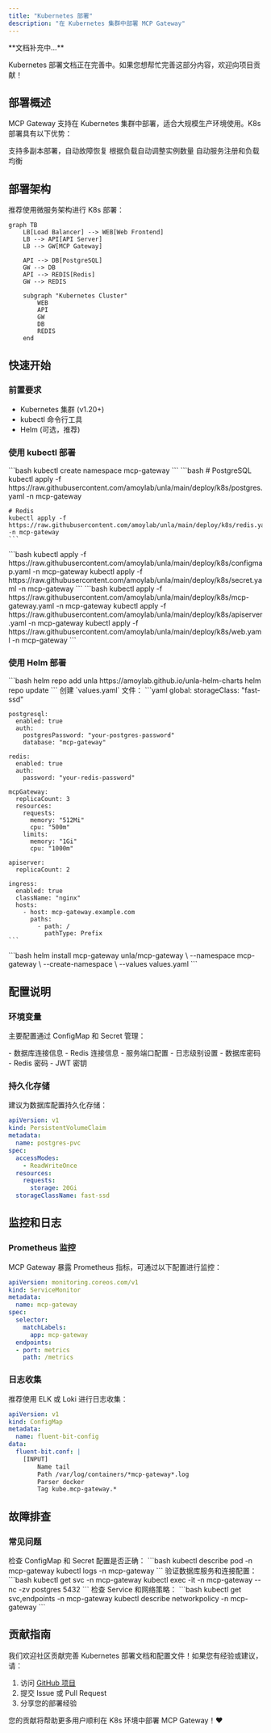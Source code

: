 ```yaml
---
title: "Kubernetes 部署"
description: "在 Kubernetes 集群中部署 MCP Gateway"
---
```


<Warning>
**文档补充中...**

Kubernetes 部署文档正在完善中。如果您想帮忙完善这部分内容，欢迎向项目贡献！
</Warning>

## 部署概述

MCP Gateway 支持在 Kubernetes 集群中部署，适合大规模生产环境使用。K8s 部署具有以下优势：

<CardGroup cols={3}>
  <Card title="高可用性" icon="shield-check">
    支持多副本部署，自动故障恢复
  </Card>
  <Card title="弹性伸缩" icon="chart-line">
    根据负载自动调整实例数量
  </Card>
  <Card title="服务发现" icon="network-wired">
    自动服务注册和负载均衡
  </Card>
</CardGroup>

## 部署架构

推荐使用微服务架构进行 K8s 部署：

```mermaid
graph TB
    LB[Load Balancer] --> WEB[Web Frontend]
    LB --> API[API Server]
    LB --> GW[MCP Gateway]

    API --> DB[PostgreSQL]
    GW --> DB
    API --> REDIS[Redis]
    GW --> REDIS

    subgraph "Kubernetes Cluster"
        WEB
        API
        GW
        DB
        REDIS
    end
```

## 快速开始

### 前置要求

- Kubernetes 集群 (v1.20+)
- kubectl 命令行工具
- Helm (可选，推荐)

### 使用 kubectl 部署

<Steps>
  <Step title="创建命名空间">
    ```bash
    kubectl create namespace mcp-gateway
    ```
  </Step>

  <Step title="部署数据库">
    ```bash
    # PostgreSQL
    kubectl apply -f https://raw.githubusercontent.com/amoylab/unla/main/deploy/k8s/postgres.yaml -n mcp-gateway

    # Redis
    kubectl apply -f https://raw.githubusercontent.com/amoylab/unla/main/deploy/k8s/redis.yaml -n mcp-gateway
    ```
  </Step>

  <Step title="配置 ConfigMap 和 Secret">
    ```bash
    kubectl apply -f https://raw.githubusercontent.com/amoylab/unla/main/deploy/k8s/configmap.yaml -n mcp-gateway
    kubectl apply -f https://raw.githubusercontent.com/amoylab/unla/main/deploy/k8s/secret.yaml -n mcp-gateway
    ```
  </Step>

  <Step title="部署应用服务">
    ```bash
    kubectl apply -f https://raw.githubusercontent.com/amoylab/unla/main/deploy/k8s/mcp-gateway.yaml -n mcp-gateway
    kubectl apply -f https://raw.githubusercontent.com/amoylab/unla/main/deploy/k8s/apiserver.yaml -n mcp-gateway
    kubectl apply -f https://raw.githubusercontent.com/amoylab/unla/main/deploy/k8s/web.yaml -n mcp-gateway
    ```
  </Step>
</Steps>

### 使用 Helm 部署

<Steps>
  <Step title="添加 Helm 仓库">
    ```bash
    helm repo add unla https://amoylab.github.io/unla-helm-charts
    helm repo update
    ```
  </Step>

  <Step title="自定义配置">
    创建 `values.yaml` 文件：
    ```yaml
    global:
      storageClass: "fast-ssd"

    postgresql:
      enabled: true
      auth:
        postgresPassword: "your-postgres-password"
        database: "mcp-gateway"

    redis:
      enabled: true
      auth:
        password: "your-redis-password"

    mcpGateway:
      replicaCount: 3
      resources:
        requests:
          memory: "512Mi"
          cpu: "500m"
        limits:
          memory: "1Gi"
          cpu: "1000m"

    apiserver:
      replicaCount: 2

    ingress:
      enabled: true
      className: "nginx"
      hosts:
        - host: mcp-gateway.example.com
          paths:
            - path: /
              pathType: Prefix
    ```
  </Step>

  <Step title="安装应用">
    ```bash
    helm install mcp-gateway unla/mcp-gateway \
      --namespace mcp-gateway \
      --create-namespace \
      --values values.yaml
    ```
  </Step>
</Steps>

## 配置说明

### 环境变量

主要配置通过 ConfigMap 和 Secret 管理：

<AccordionGroup>
  <Accordion icon="gear" title="ConfigMap 配置">
    - 数据库连接信息
    - Redis 连接信息
    - 服务端口配置
    - 日志级别设置
  </Accordion>

  <Accordion icon="lock" title="Secret 配置">
    - 数据库密码
    - Redis 密码
    - JWT 密钥
  </Accordion>
</AccordionGroup>

### 持久化存储

建议为数据库配置持久化存储：

```yaml
apiVersion: v1
kind: PersistentVolumeClaim
metadata:
  name: postgres-pvc
spec:
  accessModes:
    - ReadWriteOnce
  resources:
    requests:
      storage: 20Gi
  storageClassName: fast-ssd
```

## 监控和日志

### Prometheus 监控

MCP Gateway 暴露 Prometheus 指标，可通过以下配置进行监控：

```yaml
apiVersion: monitoring.coreos.com/v1
kind: ServiceMonitor
metadata:
  name: mcp-gateway
spec:
  selector:
    matchLabels:
      app: mcp-gateway
  endpoints:
  - port: metrics
    path: /metrics
```

### 日志收集

推荐使用 ELK 或 Loki 进行日志收集：

```yaml
apiVersion: v1
kind: ConfigMap
metadata:
  name: fluent-bit-config
data:
  fluent-bit.conf: |
    [INPUT]
        Name tail
        Path /var/log/containers/*mcp-gateway*.log
        Parser docker
        Tag kube.mcp-gateway.*
```

## 故障排查

### 常见问题

<AccordionGroup>
  <Accordion icon="exclamation-triangle" title="Pod 启动失败">
    检查 ConfigMap 和 Secret 配置是否正确：
    ```bash
    kubectl describe pod <pod-name> -n mcp-gateway
    kubectl logs <pod-name> -n mcp-gateway
    ```
  </Accordion>

  <Accordion icon="database" title="数据库连接问题">
    验证数据库服务和连接配置：
    ```bash
    kubectl get svc -n mcp-gateway
    kubectl exec -it <pod-name> -n mcp-gateway -- nc -zv postgres 5432
    ```
  </Accordion>

  <Accordion icon="network-wired" title="服务间通信问题">
    检查 Service 和网络策略：
    ```bash
    kubectl get svc,endpoints -n mcp-gateway
    kubectl describe networkpolicy -n mcp-gateway
    ```
  </Accordion>
</AccordionGroup>

## 贡献指南

<Info>
我们欢迎社区贡献完善 Kubernetes 部署文档和配置文件！如果您有经验或建议，请：

1. 访问 [GitHub 项目](https://github.com/amoylab/unla)
2. 提交 Issue 或 Pull Request
3. 分享您的部署经验

您的贡献将帮助更多用户顺利在 K8s 环境中部署 MCP Gateway！❤️
</Info>
